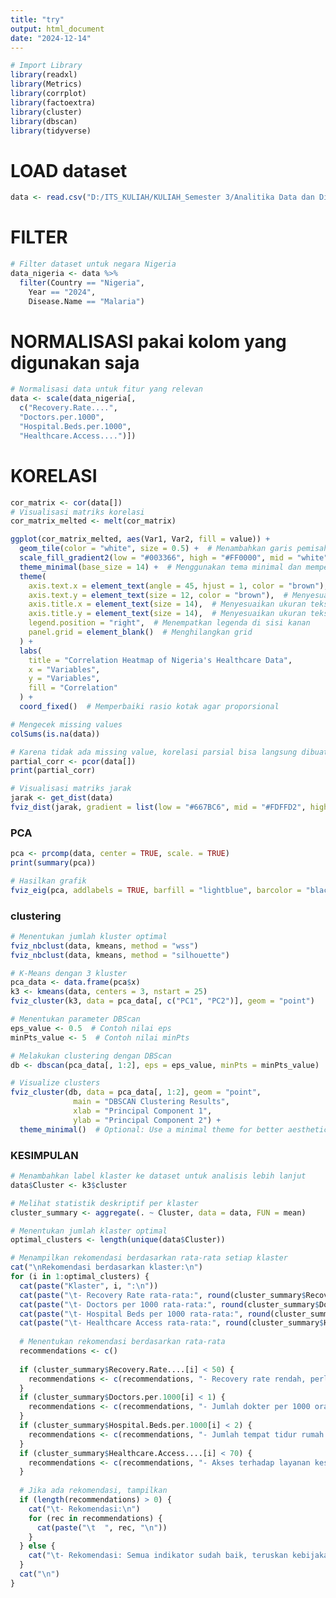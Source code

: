 ---
title: "try"
output: html_document
date: "2024-12-14"
---
```{r}
# Import Library
library(readxl)
library(Metrics)
library(corrplot)
library(factoextra)
library(cluster)
library(dbscan)
library(tidyverse)
``` 

# LOAD dataset
```{r}
data <- read.csv("D:/ITS_KULIAH/KULIAH_Semester 3/Analitika Data dan Diagnostik/FP_ADD/Global Health Statistics.csv")
```


# FILTER
```{r}
# Filter dataset untuk negara Nigeria
data_nigeria <- data %>%
  filter(Country == "Nigeria", 
    Year == "2024", 
    Disease.Name == "Malaria")
```


# NORMALISASI pakai kolom yang digunakan saja
```{r}
# Normalisasi data untuk fitur yang relevan
data <- scale(data_nigeria[, 
  c("Recovery.Rate....",
  "Doctors.per.1000",
  "Hospital.Beds.per.1000", 
  "Healthcare.Access....")])
```

# KORELASI
```{r}
cor_matrix <- cor(data[])
# Visualisasi matriks korelasi
cor_matrix_melted <- melt(cor_matrix)

ggplot(cor_matrix_melted, aes(Var1, Var2, fill = value)) + 
  geom_tile(color = "white", size = 0.5) +  # Menambahkan garis pemisah antar kotak
  scale_fill_gradient2(low = "#003366", high = "#FF0000", mid = "white", midpoint = 0, limit = c(-1, 1)) + 
  theme_minimal(base_size = 14) +  # Menggunakan tema minimal dan memperbesar ukuran font
  theme(
    axis.text.x = element_text(angle = 45, hjust = 1, color = "brown"),  # Label miring dan warna merah
    axis.text.y = element_text(size = 12, color = "brown"),  # Menyesuaikan ukuran teks pada sumbu Y dan warna
    axis.title.x = element_text(size = 14),  # Menyesuaikan ukuran teks judul sumbu X
    axis.title.y = element_text(size = 14),  # Menyesuaikan ukuran teks judul sumbu Y
    legend.position = "right",  # Menempatkan legenda di sisi kanan
    panel.grid = element_blank()  # Menghilangkan grid
  ) + 
  labs(
    title = "Correlation Heatmap of Nigeria's Healthcare Data", 
    x = "Variables", 
    y = "Variables", 
    fill = "Correlation"
  ) + 
  coord_fixed()  # Memperbaiki rasio kotak agar proporsional
```

```{r}
# Mengecek missing values
colSums(is.na(data))

# Karena tidak ada missing value, korelasi parsial bisa langsung dibuat
partial_corr <- pcor(data[])
print(partial_corr)
```

```{r}
# Visualisasi matriks jarak
jarak <- get_dist(data)
fviz_dist(jarak, gradient = list(low = "#667BC6", mid = "#FDFFD2", high = "#DA7297"))
```

### PCA
```{r}
pca <- prcomp(data, center = TRUE, scale. = TRUE)
print(summary(pca))

# Hasilkan grafik
fviz_eig(pca, addlabels = TRUE, barfill = "lightblue", barcolor = "black")
```


### clustering
```{r}
# Menentukan jumlah kluster optimal
fviz_nbclust(data, kmeans, method = "wss")
fviz_nbclust(data, kmeans, method = "silhouette")
```


```{r}
# K-Means dengan 3 kluster
pca_data <- data.frame(pca$x)
k3 <- kmeans(data, centers = 3, nstart = 25)
fviz_cluster(k3, data = pca_data[, c("PC1", "PC2")], geom = "point")

```

```{r}
# Menentukan parameter DBScan
eps_value <- 0.5  # Contoh nilai eps
minPts_value <- 5  # Contoh nilai minPts

# Melakukan clustering dengan DBScan
db <- dbscan(pca_data[, 1:2], eps = eps_value, minPts = minPts_value)  # Use the first two principal components

# Visualize clusters
fviz_cluster(db, data = pca_data[, 1:2], geom = "point", 
              main = "DBSCAN Clustering Results",
              xlab = "Principal Component 1", 
              ylab = "Principal Component 2") +
  theme_minimal()  # Optional: Use a minimal theme for better aesthetics
```


### KESIMPULAN
```{r}
# Menambahkan label klaster ke dataset untuk analisis lebih lanjut
data$Cluster <- k3$cluster

# Melihat statistik deskriptif per klaster
cluster_summary <- aggregate(. ~ Cluster, data = data, FUN = mean)

# Menentukan jumlah klaster optimal
optimal_clusters <- length(unique(data$Cluster))

# Menampilkan rekomendasi berdasarkan rata-rata setiap klaster
cat("\nRekomendasi berdasarkan klaster:\n")
for (i in 1:optimal_clusters) {
  cat(paste("Klaster", i, ":\n"))
  cat(paste("\t- Recovery Rate rata-rata:", round(cluster_summary$Recovery.Rate....[i], 2), "%\n"))
  cat(paste("\t- Doctors per 1000 rata-rata:", round(cluster_summary$Doctors.per.1000[i], 2), "\n"))
  cat(paste("\t- Hospital Beds per 1000 rata-rata:", round(cluster_summary$Hospital.Beds.per.1000[i], 2), "\n"))
  cat(paste("\t- Healthcare Access rata-rata:", round(cluster_summary$Healthcare.Access....[i], 2), "%\n"))
  
  # Menentukan rekomendasi berdasarkan rata-rata
  recommendations <- c()
  
  if (cluster_summary$Recovery.Rate....[i] < 50) {
    recommendations <- c(recommendations, "- Recovery rate rendah, perlu peningkatan dalam akses pengobatan dan perawatan medis.")
  }
  if (cluster_summary$Doctors.per.1000[i] < 1) {
    recommendations <- c(recommendations, "- Jumlah dokter per 1000 orang rendah, perlu penambahan tenaga medis.")
  }
  if (cluster_summary$Hospital.Beds.per.1000[i] < 2) {
    recommendations <- c(recommendations, "- Jumlah tempat tidur rumah sakit per 1000 orang rendah, perlu investasi dalam fasilitas rumah sakit.")
  }
  if (cluster_summary$Healthcare.Access....[i] < 70) {
    recommendations <- c(recommendations, "- Akses terhadap layanan kesehatan terbatas, perlu pengembangan infrastruktur kesehatan.")
  }
  
  # Jika ada rekomendasi, tampilkan
  if (length(recommendations) > 0) {
    cat("\t- Rekomendasi:\n")
    for (rec in recommendations) {
      cat(paste("\t  ", rec, "\n"))
    }
  } else {
    cat("\t- Rekomendasi: Semua indikator sudah baik, teruskan kebijakan yang ada.\n")
  }
  cat("\n")
}
```